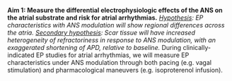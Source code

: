 **Aim 1: Measure the differential electrophysiologic effects of the ANS on the atrial substrate and risk for atrial arrhythmias.**
*[Hypothesis]{.underline}: EP characteristics with ANS modulation will show regional differences across the atria.* 
*[Secondary hypothesis]{.underline}: Scar tissue will have increased heterogeneity of refractoriness in response to ANS modulation, with an exaggerated shortening of APD, relative to baseline.*
During clinically-indicated EP studies for atrial arrhythmias, we will measure EP characteristics under ANS modulation through both pacing (e.g. vagal stimulation) and pharmacological maneuvers (e.g. isoproterenol infusion). 
